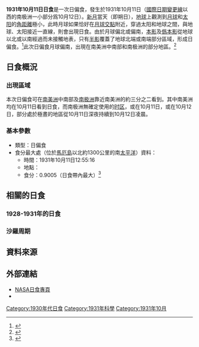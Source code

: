 {{Infobox Solar eclipse
| Year        = 1931
| Month       = 10
| Day         = 11
| Type        = 日偏食
| Image       = SE1931Oct11P.png
| Image size  = 200px
| Image intro = 1931年10月11日日偏食路徑圖
  <!--   日食資料   -->
| Gamma       = -1.0607
| Mag         = 0.9005
| Saros       = 152
| Saros total = 70
| Saros seq   = 8
  <!--     食甚     -->
| Duration    = 
| Location    = 南[[太平洋|太平洋]]
| Coords      = {{coord|61.2|S|119.5|W}}
| Width       = 
  <!--   開始時間   -->
| Partial     = 
| Start type  = 
| Centre      = 
| Greatest    = 12:55:16
  <!--     倒數     -->
| hour        = 12
| minute      = 55
| second      = 16
| Duration_s  = 
}}
'''1931年10月11日日食'''是一次日偏食，發生於1931年10月11日（[[國際日期變更線|國際日期變更線]]以西的南极洲一小部分爲10月12日）。[[新月|新月]]當天（即朔日），[[地球|地球]]上觀測到[[月球|月球]]和[[太阳|太阳]]的[[角距離|角距離]]極小，此時月球如果恰好在[[月球交點|月球交點]]附近，穿過太阳和地球之間，與地球、太阳接近一直線，則會出現日食。由於月球偏北或偏南，[[本影|本影]]及[[僞本影|僞本影]]從地球以北或以南經過而未接觸地表，只有[[半影|半影]]覆蓋了地球北端或南端部分區域，形成日偏食。<ref name="astron">{{cite web|author=樊忠玉|title=日（月）食|url=http://www.astron.ac.cn/bencandy-51-1630-1.htm|publisher=中国天文科普网|accessdate=2016-03-30|archive-date=2014-09-17|archive-url=https://web.archive.org/web/20140917080048/http://www.astron.ac.cn/bencandy-51-1630-1.htm|dead-url=no}}</ref>此次日偏食月球偏南，出現在南美洲中南部和南极洲的部分地區。<ref name="NASAGIF">{{cite web|author=Fred Espenak|title=Paritial Solar Eclipse of 1931 Oct 11|url=http://eclipse.gsfc.nasa.gov/SEplot/SEplot1901/SE1931Oct11P.GIF|publisher=NASA Eclipse Web Site|accessdate=2016-03-30|archive-date=2020-10-23|archive-url=https://web.archive.org/web/20201023110744/https://eclipse.gsfc.nasa.gov/SEplot/SEplot1901/SE1931Oct11P.GIF|dead-url=no}}{{en}}</ref>

== 日食概況 ==
=== 出現區域 ===
本次日偏食可在[[南美洲|南美洲]]中南部及[[南极洲|南极洲]]靠近南美洲的約三分之二看到。其中南美洲均在10月11日看到日食，而南极洲無確定使用的[[时区|时区]]，或在10月11日，或在10月12日，部分處於極晝的地區從10月11日深夜持續到10月12日凌晨。

=== 基本參數 ===
{{NoteUTC}}
* 類型：日偏食
* 食分最大處（位於[[馬厄島|馬厄島]]以北約1300公里的南[[太平洋|太平洋]]）資料：
** 時間：1931年10月11日12:55:16
** 地點：{{coord|61.2|S|119.5|W}}
** 食分：0.9005（日食帶內最大）<ref name="Besselian">{{cite web|author=Fred Espenak|title=Besselian Elements - Paritial Solar Eclipse of 1931 Oct 11|url=http://eclipse.gsfc.nasa.gov/SEsearch/SEdata.php?Ecl=19311011|publisher=NASA Eclipse Web Site|accessdate=2016-03-30|archive-date=2020-10-28|archive-url=https://web.archive.org/web/20201028205320/https://eclipse.gsfc.nasa.gov/SEsearch/SEdata.php?Ecl=19311011|dead-url=no}}{{en}}</ref>

== 相關的日食 ==
=== 1928-1931年的日食 ===
{{Solar eclipse set 1928-1931}}

=== 沙羅周期 ===
{{Solar Saros series 152}}

== 資料來源 ==
{{reflist}}

== 外部連結 ==
{{日食主題}}
* [http://eclipse.gsfc.nasa.gov/solar.html NASA日食專頁]{{Wayback|url=http://eclipse.gsfc.nasa.gov/solar.html |date=20190108200537 }}{{en}}
* {{Partial solar eclipse NASA reference|1901/SE1931Oct11P|19311011}}

{{Solar eclipses
|nature=日偏食
|previous=[[1931年9月12日日食|1931年9月12日日食]]
|natureprevious=日偏食
|next=[[1932年3月7日日食|1932年3月7日日食]]
|naturenext=日環食
|previoussamenature=[[1931年9月12日日食|1931年9月12日日食]]
|nextsamenature=[[1935年1月5日日食|1935年1月5日日食]]
}}
{{日食}}

[[Category:1930年代日食|Category:1930年代日食]]
[[Category:1931年科學|Category:1931年科學]]
[[Category:1931年10月|Category:1931年10月]]